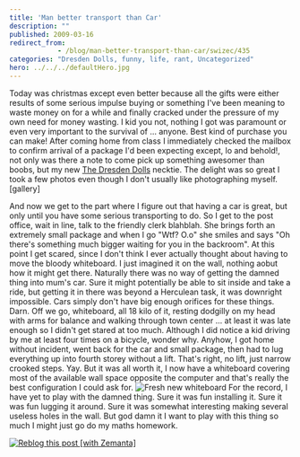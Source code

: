 ```yaml
---
title: 'Man better transport than Car'
description: ""
published: 2009-03-16
redirect_from: 
            - /blog/man-better-transport-than-car/swizec/435
categories: "Dresden Dolls, funny, life, rant, Uncategorized"
hero: ../../../defaultHero.jpg
---
```


Today was christmas except even better because all the gifts were either results of some serious impulse buying or something I've been meaning to waste money on for a while and finally cracked under the pressure of my own need for money wasting. I kid you not, nothing I got was paramount or even very important to the survival of ... anyone. Best kind of purchase you can make! After coming home from class I immediately checked the mailbox to confirm arrival of a package I'd been expecting except, lo and behold!, not only was there a note to come pick up something awesomer than boobs, but my new [The Dresden Dolls](http://www.dresdendolls.com/ "The Dresden Dolls") necktie. The delight was so great I took a few photos even though I don't usually like photographing myself. \[gallery]

And now we get to the part where I figure out that having a car is great, but only until you have some serious transporting to do. So I get to the post office, wait in line, talk to the friendly clerk blahblah. She brings forth an extremely small package and when I go "Wtf? O.o" she smiles and says "Oh there's something much bigger waiting for you in the backroom". At this point I get scared, since I don't think I ever actually thought about having to move the bloody whiteboard. I just imagined it on the wall, nothing aobut how it might get there. Naturally there was no way of getting the damned thing into mum's car. Sure it might potentially be able to sit inside and take a ride, but getting it in there was beyond a Herculean task, it was downright impossible. Cars simply don't have big enough orifices for these things. Darn. Off we go, whiteboard, all 18 kilo of it, resting dodgilly on my head with arms for balance and walking through town center ... at least it was late enough so I didn't get stared at too much. Although I did notice a kid driving by me at least four times on a bicycle, wonder why. Anyhow, I got home without incident, went back for the car and small package, then had to lug everything up into fourth storey without a lift. That's right, no lift, just narrow crooked steps. Yay. But it was all worth it, I now have a whiteboard covering most of the available wall space opposite the computer and that's really the best configuration I could ask for. ![Fresh new whiteboard](http://swizec.com/blog/wp-content/uploads/2009/03/img00197-300x225.jpg "img00197") For the record, I have yet to play with the damned thing. Sure it was fun installing it. Sure it was fun lugging it around. Sure it was somewhat interesting making several useless holes in the wall. But god damn it I want to play with this thing so much I might just go do my maths homework.

[![Reblog this post \[with Zemanta\]](http://img.zemanta.com/reblog_e.png?x-id=087f11b0-5162-439a-93f0-62a58fd2cf7e)](http://reblog.zemanta.com/zemified/087f11b0-5162-439a-93f0-62a58fd2cf7e/ "Zemified by Zemanta")
